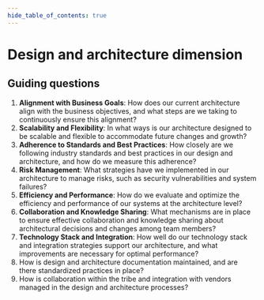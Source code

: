 ```yaml
---
hide_table_of_contents: true
---
```



# Design and architecture dimension

<DimensionGrid>
	<DimensionGridColumn title="1 - Reactive">
		<Content1 />
	</DimensionGridColumn>
	<DimensionGridColumn title="2 - Managed">
		<Content2 />
	</DimensionGridColumn>
	<DimensionGridColumn title="3 - Defined">
		<Content3 />
	</DimensionGridColumn>
	<DimensionGridColumn title="4 - Measured">
		<Content4 />
	</DimensionGridColumn>
	<DimensionGridColumn title="5 - Optimized">
		<Content5 />
	</DimensionGridColumn>
</DimensionGrid>

## Guiding questions

1. **Alignment with Business Goals**: How does our current architecture align with the business objectives, and what steps are we taking to continuously ensure this alignment?
1. **Scalability and Flexibility**: In what ways is our architecture designed to be scalable and flexible to accommodate future changes and growth?
1. **Adherence to Standards and Best Practices**: How closely are we following industry standards and best practices in our design and architecture, and how do we measure this adherence?
1. **Risk Management**: What strategies have we implemented in our architecture to manage risks, such as security vulnerabilities and system failures?
1. **Efficiency and Performance**: How do we evaluate and optimize the efficiency and performance of our systems at the architecture level?
1. **Collaboration and Knowledge Sharing**: What mechanisms are in place to ensure effective collaboration and knowledge sharing about architectural decisions and changes among team members?
1. **Technology Stack and Integration**: How well do our technology stack and integration strategies support our architecture, and what improvements are necessary for optimal performance?
1. How is design and architecture documentation maintained, and are there standardized practices in place?
1. How is collaboration within the tribe and integration with vendors managed in the design and architecture processes?
